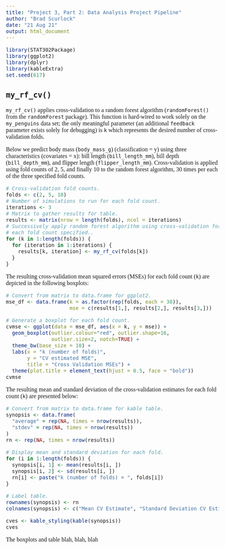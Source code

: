 ```yaml
---
title: "Project 3, Part 2: Data Analysis Project Pipeline"
author: "Brad Scurlock"
date: "21 Aug 21"
output: html_document
---
```


<!--- Begin styling code. --->
<style type="text/css">
/* Whole document: */
body{
  font-family: "Palatino Linotype", "Book Antiqua", Palatino, serif;
  font-size: 12pt;
}
h1.title {
  font-size: 38px;
  text-align: center;
}
h4.author {
  font-size: 18px;
  text-align: center;
}
h4.date {
  font-size: 18px;
  text-align: center;
}
</style>
<!--- End styling code. --->

```r
library(STAT302Package)
library(ggplot2)
library(dplyr)
library(kableExtra)
set.seed(617)
```

## **`my_rf_cv()`**

`my_rf_cv()` applies cross-validation to a random forest algorithm (`randomForest()` from the `randomForest` package).  This function is hard-wired to work solely on the `my_penguins` data set; the only meaningful parameter (an additional `feedback` parameter exists solely for debugging) is `k` which represents the desired number of cross-validation folds.

Below we predict body mass (`body_mass_g`) (classification = y) using three characteristics (covariates = x): bill length (`bill_length_mm`), bill depth (`bill_depth_mm`), and flipper length (`flipper_length_mm`).  Cross-validation is applied using fold counts of 2, 5, and finally 10 to the random forest algorithm, 30 times per each of the three specified fold counts.

```r
# Cross-validation fold counts.
folds <- c(2, 5, 10)
# Number of simulations to run for each fold count.
iterations <- 3
# Matrix to gather results for table.
results <- matrix(nrow = length(folds), ncol = iterations)
# Successively apply random forest algorithm using cross-validation for
# each fold count specified..
for (k in 1:length(folds)) {
  for (iteration in 1:iterations) {
    results[k, iteration] <- my_rf_cv(folds[k])
  }
}
```

The resulting cross-validation mean squared errors (MSEs) for each fold count (`k`) are depicted in the following boxplots:

```r
# Convert from matrix to data.frame for ggplot2.
mse_df <- data.frame(k = as.factor(rep(folds, each = 30)),
                     mse = c(results[1,], results[2,], results[3,]))

# Generate a boxplot for each fold count.
cvmse <- ggplot(data = mse_df, aes(x = k, y = mse)) +
  geom_boxplot(outlier.colour="red", outlier.shape=16,
               outlier.size=2, notch=TRUE) +
  theme_bw(base_size = 10) +
  labs(x = "k (number of folds)",
       y = "CV estimated MSE",
       title = "Cross Validation MSEs") +
  theme(plot.title = element_text(hjust = 0.5, face = "bold"))
cvmse
```

The resulting mean and standard deviation of the cross-validation estimates for each fold count (`k`) are presented below:

```r
# Convert from matrix to data.frame for kable table.
synopsis <- data.frame(
  "average" = rep(NA, times = nrow(results)),
  "stdev" = rep(NA, times = nrow(results))
)
rn <- rep(NA, times = nrow(results))

# Display mean and standard deviation for each fold.
for (i in 1:length(folds)) {
  synopsis[i, 1] <- mean(results[i, ])
  synopsis[i, 2] <- sd(results[i, ])
  rn[i] <- paste("k (number of folds) = ", folds[i])
}

# Label table.
rownames(synopsis) <- rn
colnames(synopsis) <- c("Mean CV Estimate", "Standard Deviation CV Estimate")

cves <- kable_styling(kable(synopsis))
cves
```

The boxplots and table blah, blah, blah

